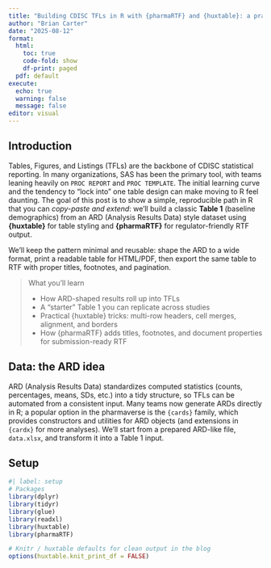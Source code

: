 ```yaml
---
title: "Building CDISC TFLs in R with {pharmaRTF} and {huxtable}: a practical Table 1"
author: "Brian Carter"
date: "2025-08-12"
format:
  html:
    toc: true
    code-fold: show
    df-print: paged
  pdf: default
execute:
  echo: true
  warning: false
  message: false
editor: visual
---
```


## Introduction

Tables, Figures, and Listings (TFLs) are the backbone of CDISC statistical reporting. In many organizations, SAS has been the primary tool, with teams leaning heavily on `PROC REPORT` and `PROC TEMPLATE`. The initial learning curve and the tendency to “lock into” one table design can make moving to R feel daunting. The goal of this post is to show a simple, reproducible path in R that you can *copy-paste and extend*: we’ll build a classic **Table 1** (baseline demographics) from an ARD (Analysis Results Data) style dataset using **{huxtable}** for table styling and **{pharmaRTF}** for regulator-friendly RTF output.

We’ll keep the pattern minimal and reusable: shape the ARD to a wide format, print a readable table for HTML/PDF, then export the same table to RTF with proper titles, footnotes, and pagination.

> What you’ll learn
>
> - How ARD-shaped results roll up into TFLs  
> - A “starter” Table 1 you can replicate across studies  
> - Practical {huxtable} tricks: multi-row headers, cell merges, alignment, and borders  
> - How {pharmaRTF} adds titles, footnotes, and document properties for submission-ready RTF

## Data: the ARD idea

ARD (Analysis Results Data) standardizes computed statistics (counts, percentages, means, SDs, etc.) into a tidy structure, so TFLs can be automated from a consistent input. Many teams now generate ARDs directly in R; a popular option in the pharmaverse is the `{cards}` family, which provides constructors and utilities for ARD objects (and extensions in `{cardx}` for more analyses). We’ll start from a prepared ARD-like file, `data.xlsx`, and transform it into a Table 1 input.

## Setup

```r
#| label: setup
# Packages
library(dplyr)
library(tidyr)
library(glue)
library(readxl)
library(huxtable)
library(pharmaRTF)

# Knitr / huxtable defaults for clean output in the blog
options(huxtable.knit_print_df = FALSE)
```